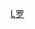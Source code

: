 {{Navbox
| name  = 罗青长家系
| title = 罗青长家系
| state = collapsed
| list1 =
<center>
{{familytree/start | style=font-size: 80%;}}
{{familytree|||||||||LLL|y|DXJ|||||||||LLL=[[罗青长]]|DXJ=杜希健}}

{{familytree||,|-|-|-|v|-|-|-|v|-|^|-|v|-|-|-|v|-|-|-|.||}}

{{familytree|LKK||LTT||LYY||LZZ||LHH||LAA|LKK=[[罗抗]]|LTT=[[罗挺]]|LYY=[[罗援]]|LZZ=[[罗振]]|LHH=罗挥|LAA=罗扬}}
{{familytree/end}}</center>
}}
<noinclude>

[[Category:中国家族模板|L罗]]

</noinclude>